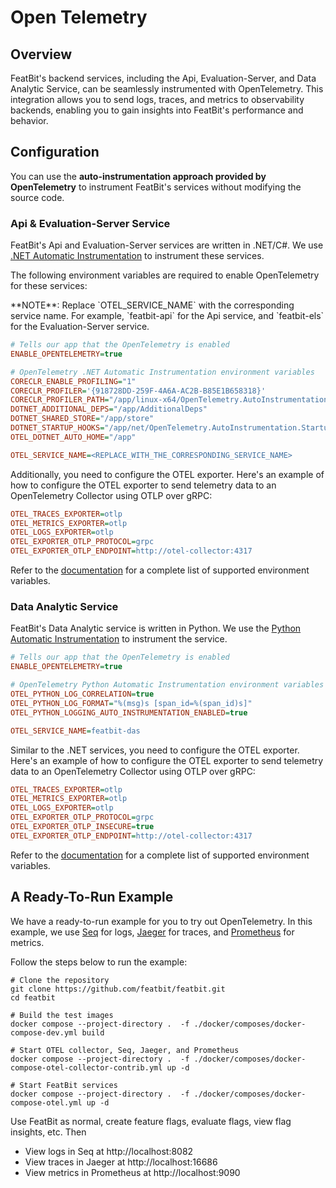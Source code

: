 
# Open Telemetry

## Overview

FeatBit's backend services, including the Api, Evaluation-Server, and Data Analytic Service, can be seamlessly instrumented with OpenTelemetry. This integration allows you to send logs, traces, and metrics to observability backends, enabling you to gain insights into FeatBit's performance and behavior.

## Configuration

You can use the **auto-instrumentation approach provided by OpenTelemetry** to instrument FeatBit's services without modifying the source code.

### Api & Evaluation-Server Service

FeatBit's Api and Evaluation-Server services are written in .NET/C#. We use [.NET Automatic Instrumentation](https://opentelemetry.io/docs/languages/net/automatic/) to instrument these services.

The following environment variables are required to enable OpenTelemetry for these services:

<Callout type="info">
    **NOTE**: Replace `OTEL_SERVICE_NAME` with the corresponding service name. For example, `featbit-api` for the Api
    service, and `featbit-els` for the Evaluation-Server service.
</Callout>

```ini
# Tells our app that the OpenTelemetry is enabled
ENABLE_OPENTELEMETRY=true

# OpenTelemetry .NET Automatic Instrumentation environment variables
CORECLR_ENABLE_PROFILING="1"
CORECLR_PROFILER='{918728DD-259F-4A6A-AC2B-B85E1B658318}'
CORECLR_PROFILER_PATH="/app/linux-x64/OpenTelemetry.AutoInstrumentation.Native.so"
DOTNET_ADDITIONAL_DEPS="/app/AdditionalDeps"
DOTNET_SHARED_STORE="/app/store"
DOTNET_STARTUP_HOOKS="/app/net/OpenTelemetry.AutoInstrumentation.StartupHook.dll"
OTEL_DOTNET_AUTO_HOME="/app"

OTEL_SERVICE_NAME=<REPLACE_WITH_THE_CORRESPONDING_SERVICE_NAME>
```

Additionally, you need to configure the OTEL exporter.
Here's an example of how to configure the OTEL exporter to send telemetry data to an OpenTelemetry Collector using OTLP over gRPC:

```ini
OTEL_TRACES_EXPORTER=otlp
OTEL_METRICS_EXPORTER=otlp
OTEL_LOGS_EXPORTER=otlp
OTEL_EXPORTER_OTLP_PROTOCOL=grpc
OTEL_EXPORTER_OTLP_ENDPOINT=http://otel-collector:4317
```

Refer to the [documentation](https://github.com/open-telemetry/opentelemetry-dotnet-instrumentation/blob/main/docs/config.md) for a complete list of supported environment variables.

### Data Analytic Service

FeatBit's Data Analytic service is written in Python. We use the [Python Automatic Instrumentation](https://opentelemetry.io/docs/languages/python/automatic/) to instrument the service.

```ini
# Tells our app that the OpenTelemetry is enabled
ENABLE_OPENTELEMETRY=true

# OpenTelemetry Python Automatic Instrumentation environment variables
OTEL_PYTHON_LOG_CORRELATION=true
OTEL_PYTHON_LOG_FORMAT="%(msg)s [span_id=%(span_id)s]"
OTEL_PYTHON_LOGGING_AUTO_INSTRUMENTATION_ENABLED=true

OTEL_SERVICE_NAME=featbit-das
```

Similar to the .NET services, you need to configure the OTEL exporter.
Here's an example of how to configure the OTEL exporter to send telemetry data to an OpenTelemetry Collector using OTLP over gRPC:

```ini
OTEL_TRACES_EXPORTER=otlp
OTEL_METRICS_EXPORTER=otlp
OTEL_LOGS_EXPORTER=otlp
OTEL_EXPORTER_OTLP_PROTOCOL=grpc
OTEL_EXPORTER_OTLP_INSECURE=true
OTEL_EXPORTER_OTLP_ENDPOINT=http://otel-collector:4317
```

Refer to the [documentation](https://opentelemetry-python.readthedocs.io/en/latest/sdk/environment_variables.html) for a complete list of supported environment variables.

## A Ready-To-Run Example

We have a ready-to-run example for you to try out OpenTelemetry. In this example, we
use [Seq](https://docs.datalust.co/docs/getting-started-with-docker) for
logs, [Jaeger](https://github.com/jaegertracing/jaeger) for traces,
and [Prometheus](https://github.com/prometheus/prometheus) for metrics.

Follow the steps below to run the example:

```shell
# Clone the repository
git clone https://github.com/featbit/featbit.git
cd featbit

# Build the test images
docker compose --project-directory .  -f ./docker/composes/docker-compose-dev.yml build

# Start OTEL collector, Seq, Jaeger, and Prometheus
docker compose --project-directory .  -f ./docker/composes/docker-compose-otel-collector-contrib.yml up -d

# Start FeatBit services
docker compose --project-directory .  -f ./docker/composes/docker-compose-otel.yml up -d
```

Use FeatBit as normal, create feature flags, evaluate flags, view flag insights, etc. Then

- View logs in Seq at http://localhost:8082
- View traces in Jaeger at http://localhost:16686
- View metrics in Prometheus at http://localhost:9090